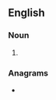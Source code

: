 ==English==

===Noun===
{{head|en|noun form}}

# {{plural of|en|achene}}

===Anagrams===
* {{anagrams|en|a=aceehns|enchase}}
